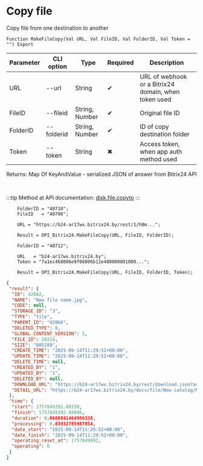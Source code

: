 ﻿---
sidebar_position: 8
description: Copy file and other functions to work with Bitrix24 in the Open Integration Package, a free open-source integration library for 1C:Enterprise 8, OneScript and CLI
keywords: [1C, 1С, 1С:Enterprise, 1С:Enterprise 8.3, API, Integration, Services, Exchange, OneScript, CLI, Bitrix24]
---


# Copy file
 Copy file from one destination to another



`Function MakeFileCopy(Val URL, Val FileID, Val FolderID, Val Token = "") Export`

  | Parameter | CLI option | Type | Required | Description |
  |-|-|-|-|-|
  | URL | --url | String | &#x2714; | URL of webhook or a Bitrix24 domain, when token used |
  | FileID | --fileid | String, Number | &#x2714; | Original file ID |
  | FolderID | --folderid | String, Number | &#x2714; | ID of copy destination folder |
  | Token | --token | String | &#x2716; | Access token, when app auth method used |

  
  Returns:  Map Of KeyAndValue - serialized JSON of answer from Bitrix24 API

<br/>

:::tip
Method at API documentation: [disk.file.copyto](https://dev.1c-bitrix.ru/rest_help/disk/file/disk_file_copyto.php)
:::
<br/>



```bsl title="1C:Enterprise/OneScript code example"
    FolderID = "40710";
    FileID   = "40706";

    URL = "https://b24-ar17wx.bitrix24.by/rest/1/h0m...";

    Result = OPI_Bitrix24.MakeFileCopy(URL, FileID, FolderID);

    FolderID = "40712";

    URL   = "b24-ar17wx.bitrix24.by";
    Token = "7a1ec468006e9f06006b12e400000001000...";

    Result = OPI_Bitrix24.MakeFileCopy(URL, FileID, FolderID, Token);
```
 



```json title="Result"
{
 "result": {
  "ID": 42082,
  "NAME": "New file name.jpg",
  "CODE": null,
  "STORAGE_ID": "3",
  "TYPE": "file",
  "PARENT_ID": "42066",
  "DELETED_TYPE": 0,
  "GLOBAL_CONTENT_VERSION": 1,
  "FILE_ID": 28224,
  "SIZE": "805189",
  "CREATE_TIME": "2025-09-14T11:29:52+00:00",
  "UPDATE_TIME": "2025-09-14T11:29:52+00:00",
  "DELETE_TIME": null,
  "CREATED_BY": "1",
  "UPDATED_BY": "1",
  "DELETED_BY": null,
  "DOWNLOAD_URL": "https://b24-ar17wx.bitrix24.by/rest/download.json?auth=b4b4c668006e9f06006b12e40000000100000717b1353827238ed589cfb734545b307a&token=disk%7CaWQ9NDIwODImXz1vNHhFa3VicmJGUmRQOW1yUHVDTkxOUjE2eE43dVJXQQ%3D%3D%7CImRvd25sb2FkfGRpc2t8YVdROU5ESXdPREltWHoxdk5IaEZhM1ZpY21KR1VtUlFPVzF5VUhWRFRreE9VakUyZUU0M2RWSlhRUT09fGI0YjRjNjY4MDA2ZTlmMDYwMDZiMTJlNDAwMDAwMDAxMDAwMDA3MTdiMTM1MzgyNzIzOGVkNTg5Y2ZiNzM0NTQ1YjMwN2Ei.8ZwzpP%2BGV2Fx5FIKs6b15Nol1d6voIm9d%2BYPKFjcoNU%3D",
  "DETAIL_URL": "https://b24-ar17wx.bitrix24.by/docs/file/New catalog/New file name.jpg"
 },
 "time": {
  "start": 1757849392.88338,
  "finish": 1757849392.94946,
  "duration": 0.0660841464996338,
  "processing": 0.03932785987854,
  "date_start": "2025-09-14T11:29:52+00:00",
  "date_finish": "2025-09-14T11:29:52+00:00",
  "operating_reset_at": 1757849992,
  "operating": 0
 }
}
```
